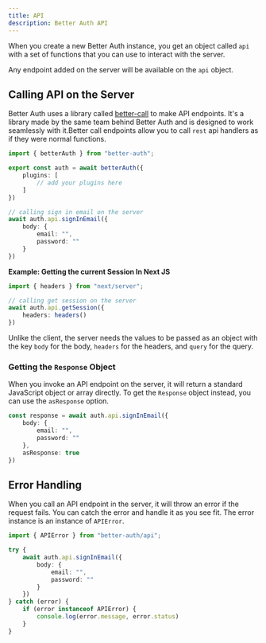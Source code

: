```yaml
---
title: API
description: Better Auth API
---
```


When you create a new Better Auth instance, you get an object called `api` with a set of functions that you can use to interact with the server.

Any endpoint added on the server will be available on the `api` object.

## Calling API on the Server

Better Auth uses a library called [better-call](https://github.com/bekacru/better-call) to make API endpoints. It's a library made by the same team behind Better Auth and is designed to work seamlessly with it.Better call endpoints allow you to call `rest` api handlers as if they were normal functions.

```ts title="server.ts"
import { betterAuth } from "better-auth";

export const auth = await betterAuth({
    plugins: [
        // add your plugins here
    ]
})

// calling sign in email on the server
await auth.api.signInEmail({
    body: {
        email: "",
        password: ""
    }
})
```

**Example: Getting the current Session In Next JS**

```ts title="server.ts"
import { headers } from "next/server";

// calling get session on the server
await auth.api.getSession({
    headers: headers()
})
```

Unlike the client, the server needs the values to be passed as an object with the key `body` for the body, `headers` for the headers, and `query` for the query.


### Getting the `Response` Object

When you invoke an API endpoint on the server, it will return a standard JavaScript object or array directly. To get the `Response` object instead, you can use the `asResponse` option.

```ts title="server.ts"
const response = await auth.api.signInEmail({
    body: {
        email: "",
        password: ""
    },
    asResponse: true
})
```

## Error Handling

When you call an API endpoint in the server, it will throw an error if the request fails. You can catch the error and handle it as you see fit. The error instance is an instance of `APIError`.

```ts title="server.ts"
import { APIError } from "better-auth/api";

try {
    await auth.api.signInEmail({
        body: {
            email: "",
            password: ""
        }
    })
} catch (error) {
    if (error instanceof APIError) {
        console.log(error.message, error.status)
    }
}
```
